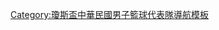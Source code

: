 {{National basketball squad
| name = 2013年瓊斯盃中華男子籃球代表隊
| bg = #{{Basketball color|ROC|1}}
| fg = white
| title = 中華男子籃球代表隊
| team link = 中華台北男子籃球代表隊
| comp = 2013年瓊斯盃 – 第二名
| comp link = 第三十五屆威廉·瓊斯盃國際籃球邀請賽
| p4 = [[葛記豪]]
| p5 = [[洪志善]]
| p6 = [[李學林 (籃球運動員)|李學林]]
| p8 = [[陳世杰 (籃球運動員)|陳世-{杰}-]]
| p11 = [[張宗憲]]
| p13 = [[林郅為]]
| p14 = [[蔡文誠]]
| p18 = [[楊敬敏]]
| p21 = [[簡浩]]
| p27 = [[林志傑]]
| p35 = [[呂政儒]]
| p44 = [[陳順詳]]
| p50 = [[戴維斯 (臺灣)|戴維斯]]
| p53 = [[李德威]]
| p76 = [[曾文鼎]]
| p88 = [[周柏臣]]
| p93 = [[田壘]]
| coach = [[許晉哲]]
}}<noinclude>
[[Category:瓊斯盃中華民國男子籃球代表隊導航模板]]
</noinclude>